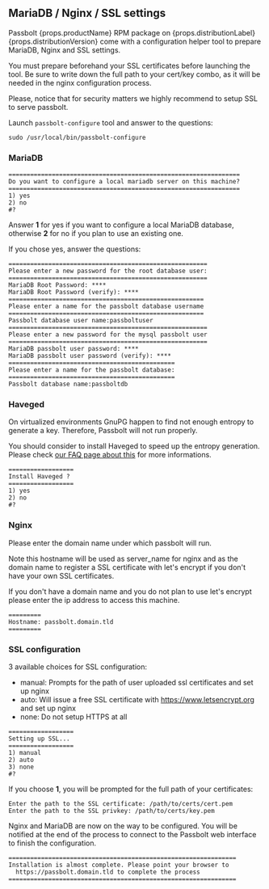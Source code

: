 ## MariaDB / Nginx / SSL settings

Passbolt {props.productName} RPM package on {props.distributionLabel} {props.distributionVersion} come with a configuration helper tool to prepare MariaDB, Nginx and SSL settings.

You must prepare beforehand your SSL certificates before launching the tool. Be sure to write down the full path to your cert/key combo, as it will be needed in the nginx configuration process.

Please, notice that for security matters we highly recommend to setup SSL to serve passbolt.

Launch `passbolt-configure` tool and answer to the questions:

```
sudo /usr/local/bin/passbolt-configure
```

### MariaDB

```
================================================================
Do you want to configure a local mariadb server on this machine?
================================================================
1) yes
2) no
#?
```

Answer **1** for yes if you want to configure a local MariaDB database, otherwise **2** for no if you plan to use an existing one.

If you chose yes, answer the questions:

```
=======================================================
Please enter a new password for the root database user:
=======================================================
MariaDB Root Password: ****
MariaDB Root Password (verify): ****
======================================================
Please enter a name for the passbolt database username
======================================================
Passbolt database user name:passboltuser
=======================================================
Please enter a new password for the mysql passbolt user
=======================================================
MariaDB passbolt user password: ****
MariaDB passbolt user password (verify): ****
==============================================
Please enter a name for the passbolt database:
==============================================
Passbolt database name:passboltdb
```

### Haveged

On virtualized environments GnuPG happen to find not enough entropy to generate a key. Therefore, Passbolt will not run properly.

You should consider to install Haveged to speed up the entropy generation. Please check [our FAQ page about this](https://help.passbolt.com/faq/hosting/why-haveged-virtual-env) for more informations.

```
==================
Install Haveged ?
==================
1) yes
2) no
#?
```

### Nginx

Please enter the domain name under which passbolt will run.

Note this hostname will be used as server_name for nginx and as the domain name to register a SSL certificate with let's encrypt if you don't have your own SSL certificates.

If you don't have a domain name and you do not plan to use let's encrypt please enter the ip address to access this machine.

```
=========
Hostname: passbolt.domain.tld
=========
```

### SSL configuration

3 available choices for SSL configuration:

- manual: Prompts for the path of user uploaded ssl certificates and set up nginx
- auto: Will issue a free SSL certificate with https://www.letsencrypt.org and set up nginx
- none: Do not setup HTTPS at all

```
==================
Setting up SSL...
==================
1) manual
2) auto
3) none
#?
```

If you choose **1**, you will be prompted for the full path of your certificates:

```
Enter the path to the SSL certificate: /path/to/certs/cert.pem
Enter the path to the SSL privkey: /path/to/certs/key.pem
```

Nginx and MariaDB are now on the way to be configured. You will be notified at the end of the process to connect to the Passbolt web interface to finish the configuration.

```
===============================================================
Installation is almost complete. Please point your browser to
  https://passbolt.domain.tld to complete the process
===============================================================
```
